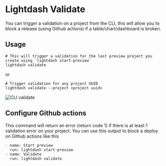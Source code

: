 
# Lightdash Validate

You can trigger a validation on a project from the CLI, this will allow you to block a release (using Github actions) if a table/chart/dashboard is broken. 


## Usage 

```
# This will trigger a validation for the last preview project you create using `lightdash start-preview`
lightdash validate 
```

or 

```
# Trigger validation for any project UUID 
lightdash validate --project <project uuid> 
``` 

![CLI validate](./assets/cli-validate.png)


## Configure Github actions  

This command will return an error (return code 1) if there is at least 1 validation error on your project. 
You can use this output to block a deploy on Github actions like this 

```
- name: Start preview 
  run: lightdash start-preview 
- name: Validate 
  run: lightdash validate 
```